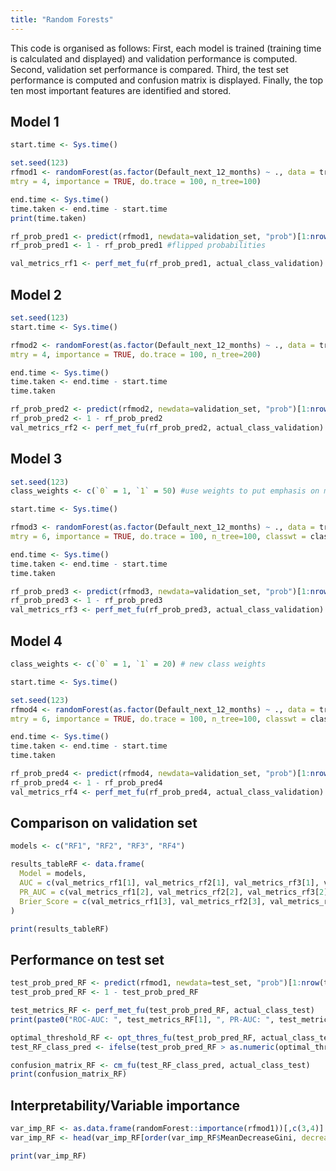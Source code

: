 ```yaml
---
title: "Random Forests"
---
```


This code is organised as follows: 
First, each model is trained (training time is calculated and displayed) and validation performance is computed.
Second, validation set performance is compared.
Third, the test set performance is computed and confusion matrix is displayed. 
Finally, the top ten most important features are identified and stored.


## Model 1

```r
start.time <- Sys.time()

set.seed(123)
rfmod1 <- randomForest(as.factor(Default_next_12_months) ~ ., data = train_set,
mtry = 4, importance = TRUE, do.trace = 100, n_tree=100)

end.time <- Sys.time()
time.taken <- end.time - start.time
print(time.taken)

rf_prob_pred1 <- predict(rfmod1, newdata=validation_set, "prob")[1:nrow(validation_set)]
rf_prob_pred1 <- 1 - rf_prob_pred1 #flipped probabilities

val_metrics_rf1 <- perf_met_fu(rf_prob_pred1, actual_class_validation)
```



## Model 2

```r
set.seed(123)
start.time <- Sys.time()

rfmod2 <- randomForest(as.factor(Default_next_12_months) ~ ., data = train_set,
mtry = 4, importance = TRUE, do.trace = 100, n_tree=200)

end.time <- Sys.time()
time.taken <- end.time - start.time
time.taken

rf_prob_pred2 <- predict(rfmod2, newdata=validation_set, "prob")[1:nrow(validation_set)]
rf_prob_pred2 <- 1 - rf_prob_pred2
val_metrics_rf2 <- perf_met_fu(rf_prob_pred2, actual_class_validation)
```



## Model 3

```r
set.seed(123)
class_weights <- c(`0` = 1, `1` = 50) #use weights to put emphasis on minority class

start.time <- Sys.time()

rfmod3 <- randomForest(as.factor(Default_next_12_months) ~ ., data = train_set,
mtry = 6, importance = TRUE, do.trace = 100, n_tree=100, classwt = class_weights)

end.time <- Sys.time()
time.taken <- end.time - start.time
time.taken

rf_prob_pred3 <- predict(rfmod3, newdata=validation_set, "prob")[1:nrow(validation_set)]
rf_prob_pred3 <- 1 - rf_prob_pred3
val_metrics_rf3 <- perf_met_fu(rf_prob_pred3, actual_class_validation)
```



## Model 4

```r
class_weights <- c(`0` = 1, `1` = 20) # new class weights

start.time <- Sys.time()

set.seed(123)
rfmod4 <- randomForest(as.factor(Default_next_12_months) ~ ., data = train_set,
mtry = 6, importance = TRUE, do.trace = 100, n_tree=100, classwt = class_weights)

end.time <- Sys.time()
time.taken <- end.time - start.time
time.taken

rf_prob_pred4 <- predict(rfmod4, newdata=validation_set, "prob")[1:nrow(validation_set)]
rf_prob_pred4 <- 1 - rf_prob_pred4
val_metrics_rf4 <- perf_met_fu(rf_prob_pred4, actual_class_validation)
```



## Comparison on validation set

```r
models <- c("RF1", "RF2", "RF3", "RF4")

results_tableRF <- data.frame(
  Model = models,
  AUC = c(val_metrics_rf1[1], val_metrics_rf2[1], val_metrics_rf3[1], val_metrics_rf4[1]),
  PR_AUC = c(val_metrics_rf1[2], val_metrics_rf2[2], val_metrics_rf3[2], val_metrics_rf4[2]),
  Brier_Score = c(val_metrics_rf1[3], val_metrics_rf2[3], val_metrics_rf3[3], val_metrics_rf4[3])
)

print(results_tableRF)
```



## Performance on test set
```r
test_prob_pred_RF <- predict(rfmod1, newdata=test_set, "prob")[1:nrow(test_set)]
test_prob_pred_RF <- 1 - test_prob_pred_RF

test_metrics_RF <- perf_met_fu(test_prob_pred_RF, actual_class_test)
print(paste0("ROC-AUC: ", test_metrics_RF[1], ", PR-AUC: ", test_metrics_RF[2], ", Brier score: ", test_metrics_RF[3]))

optimal_threshold_RF <- opt_thres_fu(test_prob_pred_RF, actual_class_test)
test_RF_class_pred <- ifelse(test_prob_pred_RF > as.numeric(optimal_threshold_RF)[1], 1, 0)

confusion_matrix_RF <- cm_fu(test_RF_class_pred, actual_class_test)
print(confusion_matrix_RF)
```



## Interpretability/Variable importance

```r
var_imp_RF <- as.data.frame(randomForest::importance(rfmod1))[,c(3,4)]
var_imp_RF <- head(var_imp_RF[order(var_imp_RF$MeanDecreaseGini, decreasing = TRUE), ], 10)

print(var_imp_RF)
```
